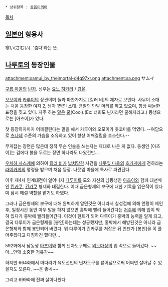  * 상위항목 : [[동음이의어]]

[[목차]]
== [[일본어]] 형용사 ==
寒い(さむい). '춥다'라는 뜻.
== [[나루토]]의 등장인물 ==
attachment:samui_by_theimortal-d4q97xr.png
attachment:sa.png
サムイ

[[구름 마을]]의 [[닌자]]. 성우는 [[요노 히카리]] / [[김율]].

[[오모이]]와 [[카루이]]의 상관이며 둘과 마찬가지로 [킬러 비]의 제자로 보인다. 사무이 소대는 처음 등장한 여자 2, 남자 1명인 소대. [[금발]]의 [[단발]] [[머리]]를 하고 있으며, 항상 싸늘한 표정을 짓고 있다. 자주 하는 [[말]]은 [[쿨]](Cool).(Ex: 너희도 닌자라면 쿨해지라고.) 동생으로는 [아츠이]가 있다.

첫 등장하자마자 어깨결린다는 말을 해서 카루이와 오모이가 츳코미를 먹였다. --여담으로 [[츠나데]] 수준의 가슴을 소유하고 있어 항상 어깨결림을 호소한다.--

무게잡는 장면은 많은데 정작 무슨 인술을 쓰는지는 제대로 나온 게 없다. 동생인 [아츠이]는 검에다 불을 두르는 장면 하나라도 나왔건만...

[[우치하 사스케]]에 의하여 [[킬러 비]]가 [[납치]]당한 사건을 [[나뭇잎 마을]]의 [[호카게]]에게 전하라는 [[라이카게]]의 명령을 받으며 처음 등장. 나뭇잎 마을에 특사로 파견된다.

이후 제4차 인계대전이 일어나자 [[다루이]]를 도와 자신의 남동생인 [[아츠이]]와 함께 대선배인 [[킨카쿠]], [[긴카쿠]] 형제와 대결한다. 이때 금은형제의 보구에 대한 기록을 읽은적이 있다며 잠시 해설 역할을 맡기도 하였다. 

그러나 금은형제의 보구에 대해 완벽하게 알던것은 아니라서 칠성검에 의해 언령이 베인 후, 일정시간 동안 아무 말을 하지 않으면 홍박에 빨려 들어간다는 [[저주]]에 의해 입이 막혀 있다가 홍박에 빨려들어간다. 이것이 힌트가 되어 다루이가 홍박의 능력을 알게 되고, 결국 다루이가 금은형제를 [봉인]하는데는 성공했지만, 홍박에서 해방된것은 아니라 금은형제와 함께 봉인되어 버렸다. 뭐 다루이가 긴카쿠를 쳐잡은 뒤 언젠가 [봉인]을 꼭 풀어주겠다고 다짐하긴 했다만…

592화에서 남동생 [[아츠이]]와 함께 닌자도구째로 [[외도마상]]의 입 속으로 들어갔다. ~~아...안돼 소중한 [[거유]]가~~ 

하지만 664화에서 마다라가 육도선인의 닌자도구를 뱉어냄으로써 어쩌면 살아날 수 있을지도 모른다. ~~운 좋네~~

그리고 699화에 진짜 살아나왔다 


